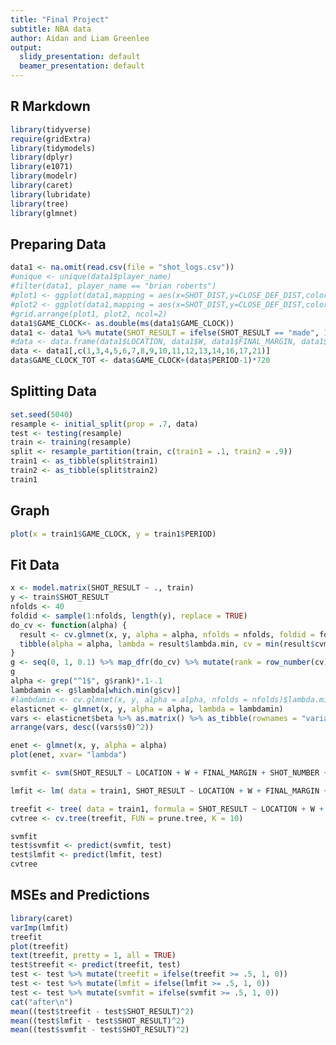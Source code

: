 ```yaml
---
title: "Final Project"
subtitle: NBA data
author: Aidan and Liam Greenlee
output:
  slidy_presentation: default
  beamer_presentation: default
---
```


## R Markdown

```r
library(tidyverse)
require(gridExtra)
library(tidymodels)
library(dplyr)
library(e1071)
library(modelr)
library(caret)
library(lubridate)
library(tree)
library(glmnet)
```

## Preparing Data

```r
data1 <- na.omit(read.csv(file = "shot_logs.csv"))
#unique <- unique(data1$player_name)
#filter(data1, player_name == "brian roberts")
#plot1 <- ggplot(data1,mapping = aes(x=SHOT_DIST,y=CLOSE_DEF_DIST,color = SHOT_RESULT)) + geom_point()
#plot2 <- ggplot(data1,mapping = aes(x=SHOT_DIST,y=CLOSE_DEF_DIST,color = PTS_TYPE)) + geom_point()
#grid.arrange(plot1, plot2, ncol=2)
data1$GAME_CLOCK<- as.double(ms(data1$GAME_CLOCK))
data1 <- data1 %>% mutate(SHOT_RESULT = ifelse(SHOT_RESULT == "made", 1, 0))
#data <- data.frame(data1$LOCATION, data1$W, data1$FINAL_MARGIN, data1$SHOT_NUMBER, data1$PERIOD, data1$GAME_CLOCK, data1$SHOT_CLOCK, data1$DRIBBLES, data1$TOUCH_TIME, data1$SHOT_DIST, data1$PTS_TYPE, data1$CLOSEST_DEFENDER_PLAYER_ID, data1$CLOSE_DEF_DIST, data1$player_id, GAME_ID)
data <- data1[,c(1,3,4,5,6,7,8,9,10,11,12,13,14,16,17,21)]
data$GAME_CLOCK_TOT <- data$GAME_CLOCK+(data$PERIOD-1)*720
```
## Splitting Data

```r
set.seed(5040)
resample <- initial_split(prop = .7, data)
test <- testing(resample)
train <- training(resample)
split <- resample_partition(train, c(train1 = .1, train2 = .9))
train1 <- as_tibble(split$train1)
train2 <- as_tibble(split$train2)
train1
```

## Graph

```r
plot(x = train1$GAME_CLOCK, y = train1$PERIOD)
```

## Fit Data

```r
x <- model.matrix(SHOT_RESULT ~ ., train)
y <- train$SHOT_RESULT
nfolds <- 40
foldid <- sample(1:nfolds, length(y), replace = TRUE)
do_cv <- function(alpha) {
  result <- cv.glmnet(x, y, alpha = alpha, nfolds = nfolds, foldid = foldid)
  tibble(alpha = alpha, lambda = result$lambda.min, cv = min(result$cvm))
}
g <- seq(0, 1, 0.1) %>% map_dfr(do_cv) %>% mutate(rank = row_number(cv))
g
alpha <- grep("^1$", g$rank)*.1-.1
lambdamin <- g$lambda[which.min(g$cv)]
#lambdamin <- cv.glmnet(x, y, alpha = alpha, nfolds = nfolds)$lambda.min
elasticnet <- glmnet(x, y, alpha = alpha, lambda = lambdamin)
vars <- elasticnet$beta %>% as.matrix() %>% as_tibble(rownames = "variable")
arrange(vars, desc((vars$s0)^2))
```

```r
enet <- glmnet(x, y, alpha = alpha)
plot(enet, xvar= "lambda")
```


```r
svmfit <- svm(SHOT_RESULT ~ LOCATION + W + FINAL_MARGIN + SHOT_NUMBER + PERIOD + GAME_CLOCK + SHOT_CLOCK + DRIBBLES + TOUCH_TIME + SHOT_DIST + PTS_TYPE + CLOSEST_DEFENDER_PLAYER_ID + CLOSE_DEF_DIST + player_id + GAME_ID + GAME_CLOCK_TOT, data = train1, kernel = "radial", cost = 10, gamma = 1)

lmfit <- lm( data = train1, SHOT_RESULT ~ LOCATION + W + FINAL_MARGIN + SHOT_NUMBER + PERIOD + GAME_CLOCK + SHOT_CLOCK + DRIBBLES + TOUCH_TIME + SHOT_DIST + PTS_TYPE + CLOSEST_DEFENDER_PLAYER_ID + CLOSE_DEF_DIST + player_id + GAME_ID + GAME_CLOCK_TOT)

treefit <- tree( data = train1, formula = SHOT_RESULT ~ LOCATION + W + FINAL_MARGIN + SHOT_NUMBER + PERIOD + GAME_CLOCK + SHOT_CLOCK + DRIBBLES + TOUCH_TIME + SHOT_DIST + PTS_TYPE + CLOSEST_DEFENDER_PLAYER_ID + CLOSE_DEF_DIST + player_id + GAME_ID + GAME_CLOCK_TOT)
cvtree <- cv.tree(treefit, FUN = prune.tree, K = 10)
```

```r
svmfit
test$svmfit <- predict(svmfit, test)
test$lmfit <- predict(lmfit, test)
cvtree
```
## MSEs and Predictions

```r
library(caret)
varImp(lmfit)
treefit
plot(treefit)
text(treefit, pretty = 1, all = TRUE)
test$treefit <- predict(treefit, test)
test <- test %>% mutate(treefit = ifelse(treefit >= .5, 1, 0))
test <- test %>% mutate(lmfit = ifelse(lmfit >= .5, 1, 0))
test <- test %>% mutate(svmfit = ifelse(svmfit >= .5, 1, 0))
cat("after\n")
mean((test$treefit - test$SHOT_RESULT)^2)
mean((test$lmfit - test$SHOT_RESULT)^2)
mean((test$svmfit - test$SHOT_RESULT)^2)
```


